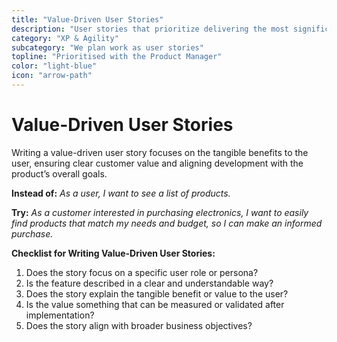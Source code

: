 ```yaml
---
title: "Value-Driven User Stories"
description: "User stories that prioritize delivering the most significant value to the customer or end-user"
category: "XP & Agility"
subcategory: "We plan work as user stories"
topline: "Prioritised with the Product Manager"
color: "light-blue"
icon: "arrow-path"
---
```



# Value-Driven User Stories

Writing a value-driven user story focuses on the tangible benefits to the user, ensuring clear customer value and aligning development with the product’s overall goals.

**Instead of:** _As a user, I want to see a list of products._

**Try:** _As a customer interested in purchasing electronics, I want to easily find products that match my needs and budget, so I can make an informed purchase._

**Checklist for Writing Value-Driven User Stories:**

1. Does the story focus on a specific user role or persona?
1. Is the feature described in a clear and understandable way?
1. Does the story explain the tangible benefit or value to the user?
1. Is the value something that can be measured or validated after implementation?
1. Does the story align with broader business objectives?
